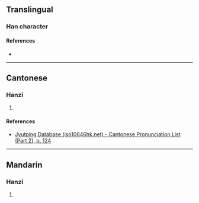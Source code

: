 {{character info/new}}
==Translingual==

===Han character===
{{Han char|rn=72|rad=日|as=16|sn=20|four=61014|canj=AMBG|ids=⿰日霍}}

====References====
* {{Han ref|kx=0501.310|dkj=14251|dj=0872.040|hdz=21541.150|uh=66E4|ud=26340|bh=F452|bd=62546}}

----

==Cantonese==

===Hanzi===
{{yue-hanzi|jyut=[[fok3]]|y=fok3}}

# {{rfdef|yue|sort=日16}}

====References====
* [http://www.iso10646hk.net/jp/document/download.jsp Jyutping Database (iso10646hk.net) - Cantonese Pronunciation List (Part 2), p. 124]

----

==Mandarin==

===Hanzi===
{{cmn-hanzi|pin=[[huò]] ([[huo4]])|wg=huo<sup>4</sup>}}

# {{rfdef|cmn|sort=日16}}